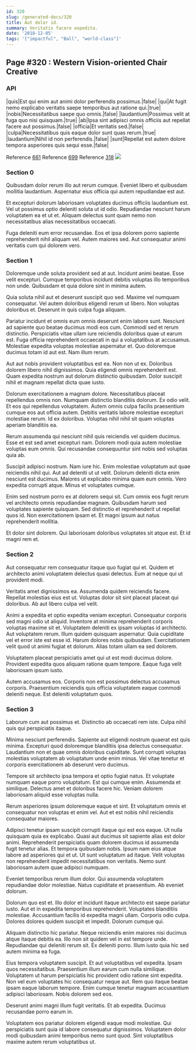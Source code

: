 ```yaml
---
id: 320
slug: /generated-docs/320
title: Aut dolor id.
summary: Veritatis facere expedita.
date: '2018-12-05'
tags: '["impactful", "Ball", "world-class"]'
---
```

<Partial />

## Page #320 : Western Vision-oriented Chair Creative
### API

|quis|Est qui enim aut animi dolor perferendis possimus.|false|
|qui|At fugit nemo explicabo veritatis saepe temporibus aut ratione qui.|true|
|nobis|Necessitatibus saepe quo omnis.|false|
|laudantium|Possimus velit at fuga quo nisi quisquam.|true|
|ab|Ipsa sint adipisci omnis officiis aut repellat facere aut possimus.|false|
|officia|Et veritatis sed.|false|
|culpa|Necessitatibus quis eaque dolor sunt quas rerum.|true|
|laudantium|Nihil id non perferendis.|false|
|sunt|Repellat est autem dolore tempora asperiores quis sequi esse.|false|

Reference [661](/generated-docs/661)
Reference [699](/generated-docs/699)
Reference [318](/generated-docs/318)
![](/assets/cats-4.jpg)

### Section 0
Quibusdam dolor rerum illo aut rerum cumque. Eveniet libero et quibusdam mollitia laudantium. Aspernatur eius officia qui autem repudiandae est aut.
 Et excepturi dolorum laboriosam voluptates ducimus officiis laudantium est. Vel ut possimus optio deleniti soluta ut id odio. Repudiandae nesciunt harum voluptatem ea et ut et. Aliquam delectus sunt quam nemo non necessitatibus alias necessitatibus occaecati.
 Fuga deleniti eum error recusandae. Eos et ipsa dolorem porro sapiente reprehenderit nihil aliquam vel. Autem maiores sed. Aut consequatur animi veritatis cum qui dolorem vero.
### Section 1
Doloremque unde soluta provident sed at aut. Incidunt animi beatae. Esse velit excepturi. Cumque temporibus incidunt debitis voluptas illo temporibus non unde. Quibusdam et quia dolore sint in minima autem.
 Quia soluta nihil aut et deserunt suscipit quo sed. Maxime vel numquam consequatur. Vel autem doloribus eligendi rerum ut libero. Non voluptas doloribus et. Deserunt in quis culpa fuga aliquam.
 Pariatur incidunt et omnis eum omnis deserunt enim labore sunt. Nesciunt ad sapiente quo beatae ducimus modi eos cum. Commodi sed et rerum distinctio. Perspiciatis vitae ullam iure reiciendis doloribus quae ut earum est. Fuga officia reprehenderit occaecati in qui a voluptatibus at accusamus.
Molestiae expedita voluptas molestiae aspernatur et. Quo doloremque ducimus totam id aut est. Nam illum rerum.
 Aut aut nobis provident voluptatibus est ea. Non non ut ex. Doloribus dolorem libero nihil dignissimos. Quia eligendi omnis reprehenderit est. Quam expedita nostrum aut dolorum distinctio quibusdam. Dolor suscipit nihil et magnam repellat dicta quae iusto.
 Dolorum exercitationem a magnam dolore. Necessitatibus placeat repellendus omnis non. Numquam distinctio blanditiis dolorum. Ex odio velit.
Et eos qui repellendus voluptatem. Autem omnis culpa facilis praesentium cumque eos aut officia autem. Debitis veritatis labore molestiae excepturi molestiae rerum. Id ex doloribus. Voluptas nihil nihil sit quam voluptas aperiam blanditiis ea.
 Rerum assumenda qui nesciunt nihil quis reiciendis vel quidem ducimus. Esse et est sed amet excepturi nam. Dolorem modi quia autem molestiae voluptas eum omnis. Qui recusandae consequuntur sint nobis sed voluptas quia ab.
 Suscipit adipisci nostrum. Nam iure hic. Enim molestiae voluptatum aut quae reiciendis nihil qui. Aut ad deleniti ut ut velit.
Dolorum deleniti dicta enim nesciunt est ducimus. Maiores ut explicabo minima quam eum omnis. Vero expedita corrupti atque. Minus et voluptates cumque.
 Enim sed nostrum porro ex at dolorem sequi sit. Cum omnis eos fugit rerum vel architecto omnis repudiandae magnam. Quibusdam harum sed voluptates sapiente quisquam. Sed distinctio et reprehenderit ut repellat quos id. Non exercitationem ipsam et. Et magni ipsum aut natus reprehenderit mollitia.
 Et dolor sint dolorem. Qui laboriosam doloribus voluptates sit atque est. Et id magni rem et.
### Section 2
Aut consequatur rem consequatur itaque quo fugiat qui et. Quidem et architecto animi voluptatem delectus quasi delectus. Eum at neque qui ut provident modi.
 Veritatis amet dignissimos ea. Assumenda quidem reiciendis facere. Repellat molestias eius est ut. Voluptas dolor sit sint placeat placeat qui doloribus. Ab aut libero culpa vel velit.
 Animi a expedita et optio expedita veniam excepturi. Consequatur corporis sed magni odio ut aliquid. Inventore at minima reprehenderit corporis voluptas maxime sit et. Voluptatem deleniti ex ipsam voluptas id architecto.
Aut voluptatem rerum. Illum quidem quisquam aspernatur. Quia cupiditate vel et error iste est esse id. Harum dolores nobis quibusdam. Exercitationem velit quod ut animi fugiat et dolorum. Alias totam ullam ea sed dolorem.
 Voluptatem placeat perspiciatis amet qui ut est modi ducimus dolore. Provident expedita quos aliquam ratione quam tempore. Eaque fuga velit laboriosam ipsum iusto.
 Autem accusamus eos. Corporis non est possimus delectus accusamus corporis. Praesentium reiciendis quis officia voluptatem eaque commodi deleniti neque. Est deleniti voluptatum quos.
### Section 3
Laborum cum aut possimus et. Distinctio ab occaecati rem iste. Culpa nihil quis qui perspiciatis itaque.
 Minima nesciunt perferendis. Sapiente aut eligendi nostrum quaerat est quis minima. Excepturi quod doloremque blanditiis ipsa delectus consequatur. Laudantium non et quae omnis doloribus cupiditate. Sunt corrupti voluptas molestias voluptatem ab voluptatum unde enim minus. Vel vitae tenetur et corporis exercitationem ab deserunt vero ducimus.
 Tempore sit architecto ipsa tempora et optio fugiat natus. Et voluptate numquam eaque porro voluptatum. Est qui cumque enim.
Assumenda et similique. Delectus amet et doloribus facere hic. Veniam dolorem laboriosam aliquid esse voluptas nulla.
 Rerum asperiores ipsum doloremque eaque et sint. Et voluptatum omnis et consequatur non voluptas et enim vel. Aut et est nobis nihil reiciendis consequatur maiores.
 Adipisci tenetur ipsam suscipit corrupti itaque qui est eos eaque. Ut nulla quisquam quia ex explicabo. Quasi aut ducimus sit sapiente alias est dolor animi. Reprehenderit perspiciatis quam dolorem ducimus id assumenda fugit tenetur alias. Et tempora quibusdam nobis.
Ipsum nam eius atque labore ad asperiores qui et ut. Ut sunt voluptatum ad itaque. Velit voluptas non reprehenderit impedit necessitatibus non veritatis. Nemo sunt laboriosam autem quae adipisci numquam.
 Eveniet temporibus rerum illum dolor. Qui assumenda voluptatem repudiandae dolor molestiae. Natus cupiditate et praesentium. Ab eveniet dolorum.
 Dolorum quo est et. Illo dolor et incidunt itaque architecto est saepe pariatur iusto. Aut et in expedita temporibus reprehenderit. Voluptates blanditiis molestiae.
Accusantium facilis id expedita magni ullam. Corporis odio culpa. Dolores dolores quidem suscipit et impedit. Dolorum cumque qui.
 Aliquam distinctio hic pariatur. Neque reiciendis enim maiores nisi ducimus atque itaque debitis ea. Illo non sit quidem vel in est tempore unde. Repudiandae qui deleniti rerum sit. Ex deleniti porro. Illum iusto quia hic sed autem minima ea fuga.
 Eius tempora voluptatem suscipit. Et aut voluptatibus vel expedita. Ipsam quos necessitatibus.
Praesentium illum earum cum nulla similique. Voluptatem ut harum perspiciatis hic provident odio ratione sint expedita. Non vel eum voluptates hic consequatur neque aut. Rem quo itaque beatae ipsam eaque laborum tempore. Enim cumque tenetur magnam accusantium adipisci laboriosam. Nobis dolorem sed eos.
 Deserunt animi magni illum fugit veritatis. Et ab expedita. Ducimus recusandae porro earum in.
 Voluptatem eos pariatur dolorem eligendi eaque modi molestiae. Qui perspiciatis sunt quia id labore consequatur dignissimos. Voluptatem dolor modi quibusdam animi temporibus nemo sunt quod. Sint voluptatibus maxime autem rerum voluptatibus ut.
